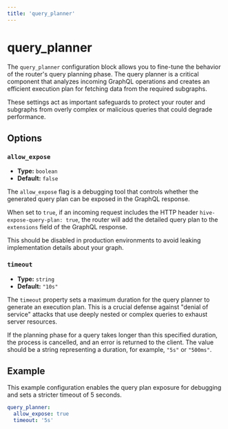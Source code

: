 ```yaml
---
title: 'query_planner'
---
```


# query_planner

The `query_planner` configuration block allows you to fine-tune the behavior of the router's query
planning phase. The query planner is a critical component that analyzes incoming GraphQL operations
and creates an efficient execution plan for fetching data from the required subgraphs.

These settings act as important safeguards to protect your router and subgraphs from overly complex
or malicious queries that could degrade performance.

## Options

### `allow_expose`

- **Type:** `boolean`
- **Default:** `false`

The `allow_expose` flag is a debugging tool that controls whether the generated query plan can be
exposed in the GraphQL response.

When set to `true`, if an incoming request includes the HTTP header `hive-expose-query-plan: true`,
the router will add the detailed query plan to the `extensions` field of the GraphQL response.

This should be disabled in production environments to avoid leaking implementation details about
your graph.

### `timeout`

- **Type:** `string`
- **Default:** `"10s"`

The `timeout` property sets a maximum duration for the query planner to generate an execution plan.
This is a crucial defense against "denial of service" attacks that use deeply nested or complex
queries to exhaust server resources.

If the planning phase for a query takes longer than this specified duration, the process is
cancelled, and an error is returned to the client. The value should be a string representing a
duration, for example, `"5s"` or `"500ms"`.

## Example

This example configuration enables the query plan exposure for debugging and sets a stricter timeout
of 5 seconds.

```yaml filename="router.config.yaml"
query_planner:
  allow_expose: true
  timeout: '5s'
```
